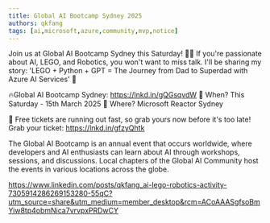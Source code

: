 ```yaml
---
title: Global AI Bootcamp Sydney 2025
authors: qkfang
tags: [ai,microsoft,azure,community,mvp,notice]
---
```



Join us at Global AI Bootcamp Sydney this Saturday! 🎤🤖 If you're passionate about AI, LEGO, and Robotics, you won't want to miss talk. I'll be sharing my story: 'LEGO + Python + GPT = The Journey from Dad to Superdad with Azure AI Services' 🌟

🔥Global AI Bootcamp Sydney: https://lnkd.in/gQGsqvdW
📅 When? This Saturday - 15th March 2025
📍 Where? Microsoft Reactor Sydney

🎫 Free tickets are running out fast, so grab yours now before it's too late!
Grab your ticket: https://lnkd.in/gfzyQhtk

The Global AI Bootcamp is an annual event that occurs worldwide, where developers and AI enthusiasts can learn about AI through workshops, sessions, and discussions. Local chapters of the Global AI Community host the events in various locations across the globe.


https://www.linkedin.com/posts/qkfang_ai-lego-robotics-activity-7305914286269153280-55qC?utm_source=share&utm_medium=member_desktop&rcm=ACoAAASgfsoBmYiw8tp4obmNica7vrvpxPRDwCY


